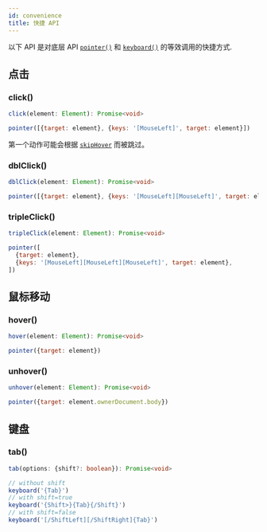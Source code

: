 ```yaml
---
id: convenience
title: 快捷 API
---
```


以下 API 是对底层 API 
[`pointer()`](api-pointer.mdx) 和 [`keyboard()`](api-keyboard.mdx) 的等效调用的快捷方式.

## 点击

### click()

```ts
click(element: Element): Promise<void>
```

```js
pointer([{target: element}, {keys: '[MouseLeft]', target: element}])
```

第一个动作可能会根据 [`skipHover`](options.mdx#skiphover) 而被跳过。

### dblClick()

```ts
dblClick(element: Element): Promise<void>
```

```js
pointer([{target: element}, {keys: '[MouseLeft][MouseLeft]', target: element}])
```

### tripleClick()

```ts
tripleClick(element: Element): Promise<void>
```

```js
pointer([
  {target: element},
  {keys: '[MouseLeft][MouseLeft][MouseLeft]', target: element},
])
```

## 鼠标移动

### hover()

```ts
hover(element: Element): Promise<void>
```

```js
pointer({target: element})
```

### unhover()

```ts
unhover(element: Element): Promise<void>
```

```js
pointer({target: element.ownerDocument.body})
```

## 键盘

### tab()

```ts
tab(options: {shift?: boolean}): Promise<void>
```

```js
// without shift
keyboard('{Tab}')
// with shift=true
keyboard('{Shift>}{Tab}{/Shift}')
// with shift=false
keyboard('[/ShiftLeft][/ShiftRight]{Tab}')
```
